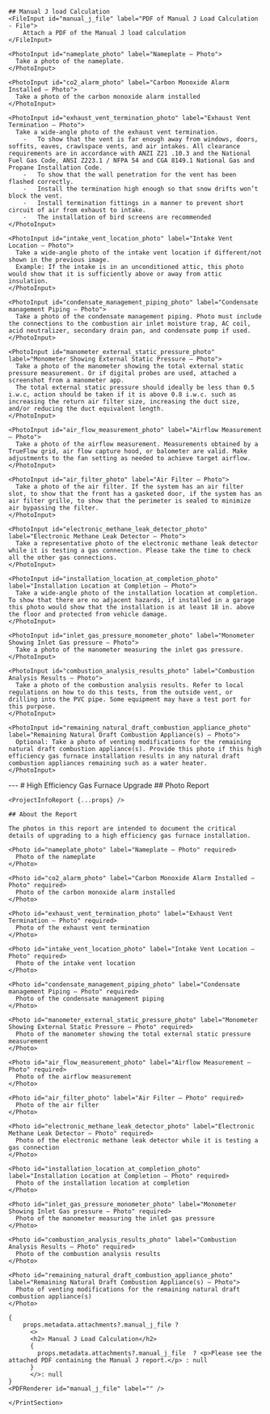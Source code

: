 <Tabs>
  <Tab eventKey="assessment" title="Installation">

    ## Manual J load Calculation
    <FileInput id="manual_j_file" label="PDF of Manual J Load Calculation - File">
        Attach a PDF of the Manual J load calculation
    </FileInput>
    
    <PhotoInput id="nameplate_photo" label="Nameplate – Photo">
      Take a photo of the nameplate.
    </PhotoInput>

    <PhotoInput id="co2_alarm_photo" label="Carbon Monoxide Alarm Installed – Photo">
      Take a photo of the carbon monoxide alarm installed
    </PhotoInput>

    <PhotoInput id="exhaust_vent_termination_photo" label="Exhaust Vent Termination – Photo">
      Take a wide-angle photo of the exhaust vent termination.
        -	To show that the vent is far enough away from windows, doors, soffits, eaves, crawlspace vents, and air intakes. All clearance requirements are in accordance with ANZI Z21 .10.3 and the National Fuel Gas Code, ANSI Z223.1 / NFPA 54 and CGA 8149.1 National Gas and Propane Installation Code.
        -	To show that the wall penetration for the vent has been flashed correctly.
        -	Install the termination high enough so that snow drifts won’t block the vent.
        -	Install termination fittings in a manner to prevent short circuit of air from exhaust to intake. 
        -	The installation of bird screens are recommended
    </PhotoInput>

    <PhotoInput id="intake_vent_location_photo" label="Intake Vent Location – Photo">
      Take a wide-angle photo of the intake vent location if different/not shown in the previous image.
      Example: If the intake is in an unconditioned attic, this photo would show that it is sufficiently above or away from attic insulation.
    </PhotoInput>

    <PhotoInput id="condensate_management_piping_photo" label="Condensate management Piping – Photo">
      Take a photo of the condensate management piping. Photo must include the connections to the combustion air inlet moisture trap, AC coil, acid neutralizer, secondary drain pan, and condensate pump if used.
    </PhotoInput>

    <PhotoInput id="manometer_external_static_pressure_photo" label="Monometer Showing External Static Pressure – Photo">
      Take a photo of the manometer showing the total external static pressure measurement. Or if digital probes are used, attached a screenshot from a manometer app.
      The total external static pressure should ideally be less than 0.5 i.w.c, action should be taken if it is above 0.8 i.w.c. such as increasing the return air filter size, increasing the duct size, and/or reducing the duct equivalent length.
    </PhotoInput>

    <PhotoInput id="air_flow_measurement_photo" label="Airflow Measurement – Photo">
      Take a photo of the airflow measurement. Measurements obtained by a TrueFlow grid, air flow capture hood, or balometer are valid. Make adjustments to the fan setting as needed to achieve target airflow. 
    </PhotoInput>

    <PhotoInput id="air_filter_photo" label="Air Filter – Photo">
      Take a photo of the air filter. If the system has an air filter slot, to show that the front has a gasketed door, if the system has an air filter grille, to show that the perimeter is sealed to minimize air bypassing the filter.
    </PhotoInput>

    <PhotoInput id="electronic_methane_leak_detector_photo" label="Electronic Methane Leak Detector – Photo">
      Take a representative photo of the electronic methane leak detector while it is testing a gas connection. Please take the time to check all the other gas connections.
    </PhotoInput>

    <PhotoInput id="installation_location_at_completion_photo" label="Installation Location at Completion – Photo">
      Take a wide-angle photo of the installation location at completion. To show that there are no adjacent hazards, if installed in a garage this photo would show that the installation is at least 18 in. above the floor and protected from vehicle damage.
    </PhotoInput>

    <PhotoInput id="inlet_gas_pressure_monometer_photo" label="Monometer Showing Inlet Gas pressure – Photo">
      Take a photo of the manometer measuring the inlet gas pressure.
    </PhotoInput>

    <PhotoInput id="combustion_analysis_results_photo" label="Combustion Analysis Results – Photo">
      Take a photo of the combustion analysis results. Refer to local regulations on how to do this tests, from the outside vent, or drilling into the PVC pipe. Some equipment may have a test port for this purpose.
    </PhotoInput>

    <PhotoInput id="remaining_natural_draft_combustion_appliance_photo" label="Remaining Natural Draft Combustion Appliance(s) – Photo">
      Optional: Take a photo of venting modifications for the remaining natural draft combustion appliance(s). Provide this photo if this high efficiency gas furnace installation results in any natural draft combustion appliances remaining such as a water heater.
    </PhotoInput>
  </Tab>
  <Tab eventKey="report" title="Report">
    <PrintSection label="Print Report">
    ---
    # High Efficiency Gas Furnace Upgrade
    ## Photo Report

    <ProjectInfoReport {...props} />

    ## About the Report
    
    The photos in this report are intended to document the critical details of upgrading to a high efficiency gas furnace installation.
   
    <Photo id="nameplate_photo" label="Nameplate – Photo" required>
      Photo of the nameplate
    </Photo>

    <Photo id="co2_alarm_photo" label="Carbon Monoxide Alarm Installed – Photo" required>
      Photo of the carbon monoxide alarm installed
    </Photo>

    <Photo id="exhaust_vent_termination_photo" label="Exhaust Vent Termination – Photo" required>
      Photo of the exhaust vent termination
    </Photo>

    <Photo id="intake_vent_location_photo" label="Intake Vent Location – Photo" required>
      Photo of the intake vent location
    </Photo>

    <Photo id="condensate_management_piping_photo" label="Condensate management Piping – Photo" required>
      Photo of the condensate management piping
    </Photo>

    <Photo id="manometer_external_static_pressure_photo" label="Monometer Showing External Static Pressure – Photo" required>
      Photo of the manometer showing the total external static pressure measurement
    </Photo>

    <Photo id="air_flow_measurement_photo" label="Airflow Measurement – Photo" required>
      Photo of the airflow measurement
    </Photo>
 
    <Photo id="air_filter_photo" label="Air Filter – Photo" required>
      Photo of the air filter
    </Photo>

    <Photo id="electronic_methane_leak_detector_photo" label="Electronic Methane Leak Detector – Photo" required>
      Photo of the electronic methane leak detector while it is testing a gas connection
    </Photo>

    <Photo id="installation_location_at_completion_photo" label="Installation Location at Completion – Photo" required>
      Photo of the installation location at completion
    </Photo>

    <Photo id="inlet_gas_pressure_monometer_photo" label="Monometer Showing Inlet Gas pressure – Photo" required>
      Photo of the manometer measuring the inlet gas pressure
    </Photo>

    <Photo id="combustion_analysis_results_photo" label="Combustion Analysis Results – Photo" required>
      Photo of the combustion analysis results
    </Photo>

    <Photo id="remaining_natural_draft_combustion_appliance_photo" label="Remaining Natural Draft Combustion Appliance(s) – Photo">
      Photo of venting modifications for the remaining natural draft combustion appliance(s)
    </Photo>

    {
        props.metadata.attachments?.manual_j_file ?
          <>
          <h2> Manual J Load Calculation</h2>
          {
            props.metadata.attachments?.manual_j_file  ? <p>Please see the attached PDF containing the Manual J report.</p> : null
          }
          </>: null
    }
    <PDFRenderer id="manual_j_file" label="" />

    </PrintSection>
  </Tab>
</Tabs>
